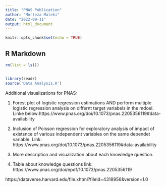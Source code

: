 ```yaml
---
title: "PNAS Publication"
author: "Morteza Maleki"
date: "2022-09-11"
output: html_document
---
```


```r
knitr::opts_chunk$set(echo = TRUE)
```

## R Markdown

```r
rm(list = ls())


library(readr)
source('Data Analysis.R')

```

Additional visualizations for PNAS:

1. Forest plot of logistic regression estimations AND perform multiple logistic regression analysis 
on differnt target variabels in the mdoel. Linke below:https://www.pnas.org/doi/10.1073/pnas.2205356119#data-availability


2. Inclusion of Poisson regression for exploratory analysis of impact of existsnce of various independent variables on 
the same dependet variable. Link: https://www.pnas.org/doi/10.1073/pnas.2205356119#data-availability

3. More description and visualization about each knowledge question. 

4. Table about knowledge questions link: https://www.pnas.org/doi/epdf/10.1073/pnas.2205356119

https://dataverse.harvard.edu/file.xhtml?fileId=4318956&version=1.0

















